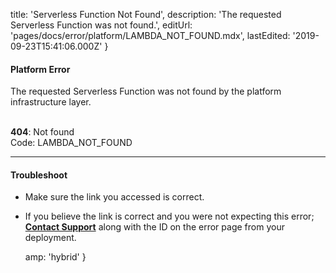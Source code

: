 
  title: 'Serverless Function Not Found',
  description: 'The requested Serverless Function was not found.',
  editUrl: 'pages/docs/error/platform/LAMBDA_NOT_FOUND.mdx',
  lastEdited: '2019-09-23T15:41:06.000Z'
}

#### Platform Error

The requested Serverless Function was not found by the platform infrastructure layer.

<br />

<Note label={false}>
  <b>404</b>: Not found
  <br />
  Code: <InlineCode>LAMBDA_NOT_FOUND</InlineCode>
</Note>

---

#### Troubleshoot

- Make sure the link you accessed is correct.
- If you believe the link is correct and you were not expecting this error; **[Contact Support](mailto:support@zeit.co)** along with the ID on the error page from your deployment.


  amp: 'hybrid'
}
